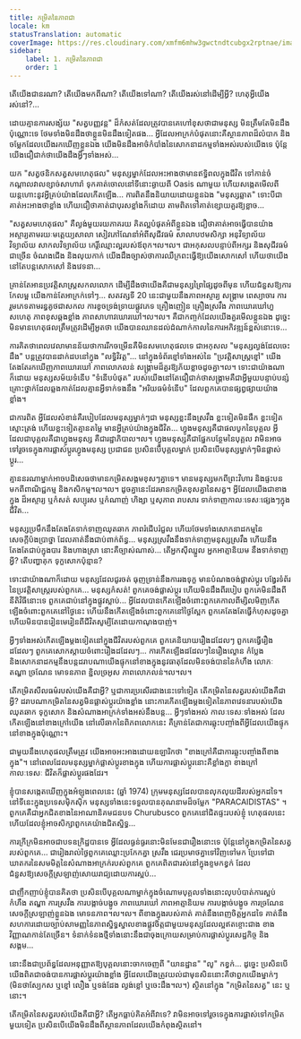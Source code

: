 ```yaml
---
title: កម្រិត​នៃ​ភាពជា
locale: km
statusTranslation: automatic
coverImage: https://res.cloudinary.com/xmfm6mhw3gwctndtcubgx2rptnae/image/upload/v1740468922/small_cover_tratado_de_psicologia_revolucionaria_a4c0dca4e0.webp
sidebar:
    label: 1. កម្រិត​នៃ​ភាពជា
    order: 1
---
```

តើយើងជានរណា? តើយើងមកពីណា? តើយើងទៅណា? តើយើងរស់នៅដើម្បីអ្វី? ហេតុអ្វីយើងរស់នៅ?...

ដោយគ្មានការសង្ស័យ "សត្វបញ្ញវន្ត" ដ៏កំសត់ដែលត្រូវបានគេហៅខុសថាជាមនុស្ស មិនត្រឹមតែមិនដឹងប៉ុណ្ណោះទេ ថែមទាំងមិនដឹងថាខ្លួនមិនដឹងទៀតផង... អ្វីដែលអាក្រក់បំផុតនោះគឺស្ថានភាពដ៏លំបាក និងចម្លែកដែលយើងរកឃើញខ្លួនឯង យើងមិនដឹងអាថ៌កំបាំងនៃសោកនាដកម្មទាំងអស់របស់យើងទេ ប៉ុន្តែយើងជឿជាក់ថាយើងដឹងអ្វីៗទាំងអស់...

យក "សត្វថនិកសត្វសមហេតុផល" មនុស្សម្នាក់ដែលអះអាងថាមានឥទ្ធិពលក្នុងជីវិត ទៅកាន់ចំកណ្តាលវាលខ្សាច់សាហារ៉ា ទុកគាត់ចោលនៅទីនោះឆ្ងាយពី Oasis ណាមួយ ហើយសង្កេតមើលពីយន្តហោះនូវអ្វីគ្រប់យ៉ាងដែលកើតឡើង... ការពិតនឹងនិយាយដោយខ្លួនឯង "មនុស្សឆ្លាត" ទោះបីជាគាត់អះអាងថាខ្លាំង ហើយជឿថាគាត់ជាបុរសខ្លាំងក៏ដោយ តាមពិតទៅគាត់ខ្សោយគួរឱ្យខ្លាច...

"សត្វសមហេតុផល" គឺល្ងង់មួយរយភាគរយ គិតល្អបំផុតអំពីខ្លួនឯង ជឿថាគាត់អាចធ្វើបានយ៉ាងអស្ចារ្យតាមរយៈមត្តេយ្យសាលា សៀវភៅណែនាំអំពីសុជីវធម៌ សាលាបឋមសិក្សា អនុវិទ្យាល័យ វិទ្យាល័យ សាកលវិទ្យាល័យ កេរ្តិ៍ឈ្មោះល្អរបស់ឪពុក។ល។ល។ ជាអកុសលបន្ទាប់ពីអក្សរ និងសុជីវធម៌ជាច្រើន ចំណងជើង និងលុយកាក់ យើងដឹងច្បាស់ថាការឈឺក្រពះធ្វើឱ្យយើងសោកសៅ ហើយថាយើងនៅតែបន្តសោកសៅ និងវេទនា...

គ្រាន់តែអានប្រវត្តិសាស្រ្តសកលលោក ដើម្បីដឹងថាយើងគឺជាមនុស្សព្រៃផ្សៃដូចពីមុន ហើយជំនួសឱ្យការកែលម្អ យើងកាន់តែអាក្រក់ទៅៗ... សតវត្សទី 20 នេះជាមួយនឹងភាពអស្ចារ្យ សង្រ្គាម ពេស្យាចារ ការរួមភេទតាមរន្ធគូថជាសកល ការខូចទ្រង់ទ្រាយផ្លូវភេទ គ្រឿងញៀន គ្រឿងស្រវឹង ភាពឃោរឃៅហួសហេតុ ភាពខុសឆ្គងខ្លាំង ភាពសាហាវឃោរឃៅ។ល។ល។ គឺជាកញ្ចក់ដែលយើងគួរមើលខ្លួនឯង ដូច្នេះមិនមានហេតុផលត្រឹមត្រូវដើម្បីអួតថា យើងបានឈានដល់ដំណាក់កាលនៃការអភិវឌ្ឍន៍ខ្ពស់នោះទេ...

ការគិតថាពេលវេលាមានន័យថាការរីកចម្រើនគឺមិនសមហេតុផលទេ ជាអកុសល "មនុស្សល្ងង់ដែលចេះដឹង" បន្តត្រូវបានដាក់ដបនៅក្នុង "លទ្ធិវិវត្ត"... នៅក្នុងទំព័រខ្មៅទាំងអស់នៃ "ប្រវត្តិសាស្ត្រខ្មៅ" យើងតែងតែរកឃើញភាពឃោរឃៅ ភាពលោភលន់ សង្រ្គាមដ៏គួរឱ្យភ័យខ្លាចដូចគ្នា។ល។ ទោះជាយ៉ាងណាក៏ដោយ មនុស្សសម័យទំនើប "ទំនើបបំផុត" របស់យើងនៅតែជឿជាក់ថាសង្រ្គាមគឺជាអ្វីមួយបន្ទាប់បន្សំ គ្រោះថ្នាក់ដែលឆ្លងកាត់ដែលគ្មានអ្វីទាក់ទងនឹង "អរិយធម៌ទំនើប" ដែលពួកគេបានផ្សព្វផ្សាយយ៉ាងខ្លាំង។

ជាការពិត អ្វីដែលសំខាន់គឺរបៀបដែលមនុស្សម្នាក់ៗជា មនុស្សខ្លះនឹងស្រវឹង ខ្លះទៀតមិនផឹក ខ្លះទៀតស្មោះត្រង់ ហើយខ្លះទៀតគ្មានតម្លៃ មានអ្វីគ្រប់យ៉ាងក្នុងជីវិត... ហ្វូងមនុស្សគឺជាផលបូកនៃបុគ្គល អ្វីដែលជាបុគ្គលគឺជាហ្វូងមនុស្ស គឺជារដ្ឋាភិបាល។ល។ ហ្វូងមនុស្សគឺជាផ្នែកបន្ថែមនៃបុគ្គល វាមិនអាចទៅរួចទេក្នុងការផ្លាស់ប្តូរហ្វូងមនុស្ស ប្រជាជន ប្រសិនបើបុគ្គលម្នាក់ ប្រសិនបើមនុស្សម្នាក់ៗមិនផ្លាស់ប្តូរ...

គ្មាននរណាម្នាក់អាចបដិសេធថាមានកម្រិតសង្គមខុសៗគ្នាទេ។ មានមនុស្សមកពីព្រះវិហារ និងផ្ទះបន មកពីពាណិជ្ជកម្ម និងកសិកម្ម។ល។ល។ ដូចគ្នានេះដែរមានកម្រិតខុសគ្នានៃសត្វ។ អ្វីដែលយើងជាខាងក្នុង ដ៏អស្ចារ្យ ឬកំសត់ សប្បុរស ឬកំណាញ់ ហិង្សា ឬសុភាព រាបសារ ទាក់ទាញកាលៈទេសៈផ្សេងៗក្នុងជីវិត...

មនុស្សប្រមឹកនឹងតែងតែទាក់ទាញឈុតឆាក ភាពរំជើបរំជួល ហើយថែមទាំងសោកនាដកម្មនៃសេចក្តីប៉ងប្រាថ្នា ដែលគាត់នឹងជាប់ពាក់ព័ន្ធ... មនុស្សស្រវឹងនឹងទាក់ទាញមនុស្សស្រវឹង ហើយនឹងតែងតែជាប់ក្នុងបារ និងហាងស្រា នោះគឺច្បាស់ណាស់... តើអ្នកស៊ីឈ្នួល អ្នកអាត្មានិយម នឹងទាក់ទាញអ្វី? តើបញ្ហាគុក ទុក្ខសោកប៉ុន្មាន?

ទោះជាយ៉ាងណាក៏ដោយ មនុស្សដែលជូរចត់ ធុញទ្រាន់នឹងការរងទុក្ខ មានបំណងចង់ផ្លាស់ប្តូរ បង្វែរទំព័រនៃប្រវត្តិសាស្រ្តរបស់ពួកគេ... មនុស្សកំសត់! ពួកគេចង់ផ្លាស់ប្តូរ ហើយមិនដឹងពីរបៀប ពួកគេមិនដឹងពីនីតិវិធីនោះទេ ពួកគេជាប់នៅក្នុងផ្លូវស្លាប់... អ្វីដែលបានកើតឡើងចំពោះពួកគេកាលពីម្សិលមិញកើតឡើងចំពោះពួកគេនៅថ្ងៃនេះ ហើយនឹងកើតឡើងចំពោះពួកគេនៅថ្ងៃស្អែក ពួកគេតែងតែធ្វើកំហុសដូចគ្នា ហើយមិនបានរៀនមេរៀនពីជីវិតសូម្បីតែដោយកាណុងបាញ់។

អ្វីៗទាំងអស់កើតឡើងម្តងទៀតនៅក្នុងជីវិតរបស់ពួកគេ ពួកគេនិយាយរឿងដដែលៗ ពួកគេធ្វើរឿងដដែលៗ ពួកគេសោកស្តាយចំពោះរឿងដដែលៗ... ការកើតឡើងដដែលៗនៃរឿងល្ខោន កំប្លែង និងសោកនាដកម្មនឹងបន្តដរាបណាយើងផ្ទុកនៅខាងក្នុងនូវធាតុដែលមិនចង់បាននៃកំហឹង លោភៈ តណ្ហា ច្រណែន មោទនភាព ខ្ជិលច្រអូស ភាពលោភលន់។ល។ល។

តើកម្រិតសីលធម៌របស់យើងគឺជាអ្វី? ឬជាការប្រសើរជាងនេះទៅទៀត តើកម្រិតនៃសត្វរបស់យើងគឺជាអ្វី? ដរាបណាកម្រិតនៃសត្វមិនផ្លាស់ប្តូរយ៉ាងខ្លាំង នោះការកើតឡើងម្តងទៀតនៃភាពវេទនារបស់យើង ឈុតឆាក ទុក្ខសោក និងសំណាងអាក្រក់ទាំងអស់នឹងបន្ត... អ្វីៗទាំងអស់ កាលៈទេសៈទាំងអស់ ដែលកើតឡើងនៅខាងក្រៅយើង នៅលើឆាកនៃពិភពលោកនេះ គឺគ្រាន់តែជាការឆ្លុះបញ្ចាំងពីអ្វីដែលយើងផ្ទុកនៅខាងក្នុងប៉ុណ្ណោះ។

ជាមួយនឹងហេតុផលត្រឹមត្រូវ យើងអាចអះអាងដោយឧឡារិកថា "ខាងក្រៅគឺជាការឆ្លុះបញ្ចាំងពីខាងក្នុង"។ នៅពេលដែលមនុស្សម្នាក់ផ្លាស់ប្តូរខាងក្នុង ហើយការផ្លាស់ប្តូរនោះគឺខ្លាំងក្លា ខាងក្រៅ កាលៈទេសៈ ជីវិតក៏ផ្លាស់ប្តូរផងដែរ។

ខ្ញុំបានសង្កេតឃើញក្នុងអំឡុងពេលនេះ (ឆ្នាំ 1974) ក្រុមមនុស្សដែលបានលុកលុយដីរបស់អ្នកដទៃ។ នៅទីនេះក្នុងប្រទេសម៉ិកស៊ិក មនុស្សទាំងនេះទទួលបានគុណនាមដ៏ចម្លែក "PARACAIDISTAS" ។ ពួកគេគឺជាអ្នកជិតខាងនៃអាណានិគមជនបទ Churubusco ពួកគេនៅជិតផ្ទះរបស់ខ្ញុំ ហេតុផលនេះហើយដែលខ្ញុំអាចសិក្សាពួកគេយ៉ាងជិតស្និទ្ធ...

ការក្រីក្រមិនអាចជាបទឧក្រិដ្ឋបានទេ អ្វីដែលធ្ងន់ធ្ងរនោះមិនមែនជារឿងនោះទេ ប៉ុន្តែនៅក្នុងកម្រិតនៃសត្វរបស់ពួកគេ... ជារៀងរាល់ថ្ងៃពួកគេឈ្លោះប្រកែកគ្នា ស្រវឹង ជេរប្រមាថគ្នាទៅវិញទៅមក ប្រែទៅជាឃាតករនៃសមមិត្តនៃសំណាងអាក្រក់របស់ពួកគេ ពួកគេពិតជារស់នៅក្នុងខ្ទមកខ្វក់ ដែលជំនួសឱ្យសេចក្តីស្រឡាញ់សោយរាជ្យដោយការស្អប់...

ជាញឹកញាប់ខ្ញុំបានគិតថា ប្រសិនបើបុគ្គលណាម្នាក់ក្នុងចំណោមបុគ្គលទាំងនោះលុបបំបាត់ការស្អប់ កំហឹង តណ្ហា ការស្រវឹង ការបង្កាច់បង្ខូច ភាពឃោរឃៅ ភាពអាត្មានិយម ការបង្កាច់បង្ខូច ការច្រណែន សេចក្តីស្រឡាញ់ខ្លួនឯង មោទនភាព។ល។ល។ ពីខាងក្នុងរបស់គាត់ គាត់នឹងពេញចិត្តអ្នកដទៃ គាត់នឹងសហការដោយច្បាប់សាមញ្ញនៃភាពស្និទ្ធស្នាលខាងផ្លូវចិត្តជាមួយមនុស្សដែលល្អឥតខ្ចោះជាង ខាងវិញ្ញាណកាន់តែច្រើន។ ទំនាក់ទំនងថ្មីទាំងនោះនឹងជាចុងក្រោយសម្រាប់ការផ្លាស់ប្តូរសេដ្ឋកិច្ច និងសង្គម...

នោះនឹងជាប្រព័ន្ធដែលអនុញ្ញាតឱ្យបុគ្គលនោះចាកចេញពី "យានដ្ឋាន" "លូ" កខ្វក់... ដូច្នេះ ប្រសិនបើយើងពិតជាចង់បានការផ្លាស់ប្តូរយ៉ាងខ្លាំង អ្វីដែលយើងត្រូវយល់ជាមុនសិននោះគឺថាពួកយើងម្នាក់ៗ (មិនថាស្បែកស ឬខ្មៅ លឿង ឬទង់ដែង ល្ងង់ខ្លៅ ឬចេះដឹង។ល។) ស្ថិតនៅក្នុង "កម្រិតនៃសត្វ" នេះ ឬនោះ។

តើកម្រិតនៃសត្វរបស់យើងគឺជាអ្វី? តើអ្នកធ្លាប់គិតអំពីវាទេ? វាមិនអាចទៅរួចទេក្នុងការផ្លាស់ទៅកម្រិតមួយទៀត ប្រសិនបើយើងមិនដឹងពីស្ថានភាពដែលយើងកំពុងស្ថិតនៅ។

